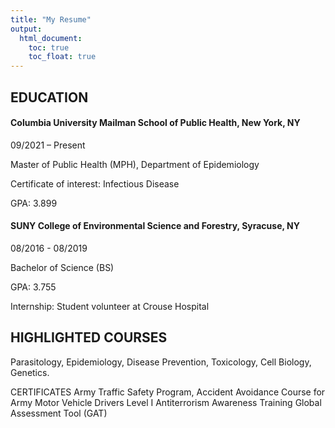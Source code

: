 ```yaml
---
title: "My Resume"
output: 
  html_document:
    toc: true
    toc_float: true
---
```


## EDUCATION

#### Columbia University Mailman School of Public Health, New York, NY

09/2021 – Present

Master of Public Health (MPH), Department of Epidemiology

Certificate of interest: Infectious Disease

GPA:  3.899

#### SUNY College of Environmental Science and Forestry, Syracuse, NY                                                   

08/2016 - 08/2019

Bachelor of Science (BS) 

GPA: 3.755

Internship: Student volunteer at Crouse Hospital

## HIGHLIGHTED COURSES

Parasitology, Epidemiology, Disease Prevention, Toxicology, Cell Biology, Genetics.

CERTIFICATES
Army Traffic Safety Program, Accident Avoidance Course for Army Motor
Vehicle Drivers
Level I Antiterrorism Awareness Training
Global Assessment Tool (GAT)
